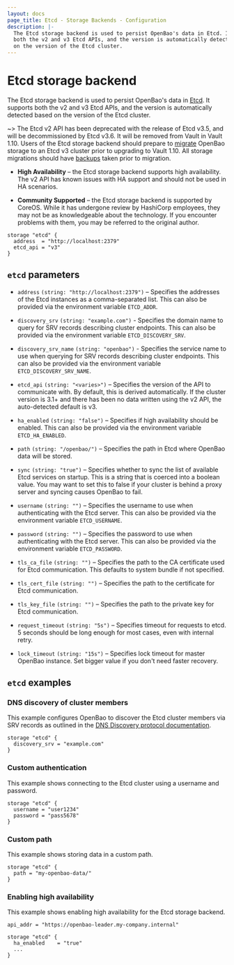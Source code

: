 ```yaml
---
layout: docs
page_title: Etcd - Storage Backends - Configuration
description: |-
  The Etcd storage backend is used to persist OpenBao's data in Etcd. It supports
  both the v2 and v3 Etcd APIs, and the version is automatically detected based
  on the version of the Etcd cluster.
---
```


# Etcd storage backend

The Etcd storage backend is used to persist OpenBao's data in [Etcd][etcd]. It
supports both the v2 and v3 Etcd APIs, and the version is automatically detected
based on the version of the Etcd cluster.

~> The Etcd v2 API has been deprecated with the release of Etcd v3.5, and will
be decommissioned by Etcd v3.6. It will be removed from Vault in Vault 1.10.
Users of the Etcd storage backend should prepare to
[migrate](/vault/docs/commands/operator/migrate) OpenBao storage to an Etcd v3 cluster
prior to upgrading to Vault 1.10. All storage migrations should have
[backups](/vault/docs/concepts/storage#backing-up-vault-s-persisted-data) taken prior
to migration.

- **High Availability** – the Etcd storage backend supports high availability.
  The v2 API has known issues with HA support and should not be used in HA
  scenarios.

- **Community Supported** – the Etcd storage backend is supported by CoreOS.
  While it has undergone review by HashiCorp employees, they may not be as
  knowledgeable about the technology. If you encounter problems with them, you
  may be referred to the original author.

```hcl
storage "etcd" {
  address  = "http://localhost:2379"
  etcd_api = "v3"
}
```

## `etcd` parameters

- `address` `(string: "http://localhost:2379")` – Specifies the addresses of the
  Etcd instances as a comma-separated list. This can also be provided via the
  environment variable `ETCD_ADDR`.

- `discovery_srv` `(string: "example.com")` - Specifies the domain name to
  query for SRV records describing cluster endpoints. This can also be provided
  via the environment variable `ETCD_DISCOVERY_SRV`.

- `discovery_srv_name` `(string: "openbao")` - Specifies the service name to use
  when querying for SRV records describing cluster endpoints. This can also be
  provided via the environment variable `ETCD_DISCOVERY_SRV_NAME`.

- `etcd_api` `(string: "<varies>")` – Specifies the version of the API to
  communicate with. By default, this is derived automatically. If the cluster
  version is 3.1+ and there has been no data written using the v2 API, the
  auto-detected default is v3.

- `ha_enabled` `(string: "false")` – Specifies if high availability should be
  enabled. This can also be provided via the environment variable
  `ETCD_HA_ENABLED`.

- `path` `(string: "/openbao/")` – Specifies the path in Etcd where OpenBao data will
  be stored.

- `sync` `(string: "true")` – Specifies whether to sync the list of available
  Etcd services on startup. This is a string that is coerced into a boolean
  value. You may want to set this to false if your cluster is behind a proxy
  server and syncing causes OpenBao to fail.

- `username` `(string: "")` – Specifies the username to use when authenticating
  with the Etcd server. This can also be provided via the environment variable
  `ETCD_USERNAME`.

- `password` `(string: "")` – Specifies the password to use when authenticating
  with the Etcd server. This can also be provided via the environment variable
  `ETCD_PASSWORD`.

- `tls_ca_file` `(string: "")` – Specifies the path to the CA certificate used
  for Etcd communication. This defaults to system bundle if not specified.

- `tls_cert_file` `(string: "")` – Specifies the path to the certificate for
  Etcd communication.

- `tls_key_file` `(string: "")` – Specifies the path to the private key for Etcd
  communication.

- `request_timeout` `(string: "5s")` – Specifies timeout for requests
  to etcd. 5 seconds should be long enough for most cases, even with internal
  retry.

- `lock_timeout` `(string: "15s")` – Specifies lock timeout for master
  OpenBao instance. Set bigger value if you don't need faster recovery.

## `etcd` examples

### DNS discovery of cluster members

This example configures OpenBao to discover the Etcd cluster members via SRV
records as outlined in the
[DNS Discovery protocol documentation][dns discovery].

```hcl
storage "etcd" {
  discovery_srv = "example.com"
}
```

### Custom authentication

This example shows connecting to the Etcd cluster using a username and password.

```hcl
storage "etcd" {
  username = "user1234"
  password = "pass5678"
}
```

### Custom path

This example shows storing data in a custom path.

```hcl
storage "etcd" {
  path = "my-openbao-data/"
}
```

### Enabling high availability

This example shows enabling high availability for the Etcd storage backend.

```hcl
api_addr = "https://openbao-leader.my-company.internal"

storage "etcd" {
  ha_enabled    = "true"
  ...
}
```

[etcd]: https://coreos.com/etcd 'Etcd by CoreOS'
[dns discovery]: https://coreos.com/etcd/docs/latest/op-guide/clustering.html#dns-discovery 'Etcd cluster DNS Discovery'

